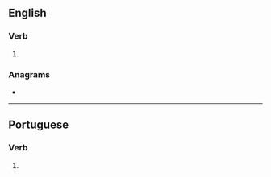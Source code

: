 ==English==

===Verb===
{{head|en|verb form}}

# {{en-third-person singular of|impede}}

===Anagrams===
* {{anagrams|en|a=deeimps|impeeds|semiped}}

----

==Portuguese==

===Verb===
{{head|pt|verb form}}

# {{pt-verb form of|impedir}}